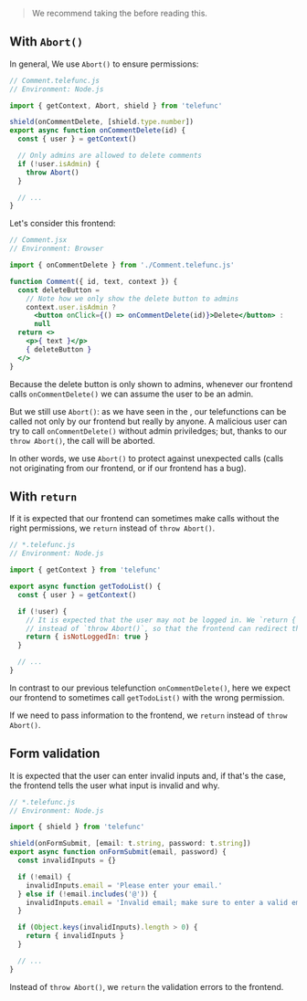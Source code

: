 
> We recommend taking the <Link text="Telefunc Tour" href="/tour" /> before reading this.

## With `Abort()`

In general, We use `Abort()` to ensure permissions:

```js
// Comment.telefunc.js
// Environment: Node.js

import { getContext, Abort, shield } from 'telefunc'

shield(onCommentDelete, [shield.type.number])
export async function onCommentDelete(id) {
  const { user } = getContext()

  // Only admins are allowed to delete comments
  if (!user.isAdmin) {
    throw Abort()
  }

  // ...
}
```

Let's consider this frontend:

```jsx
// Comment.jsx
// Environment: Browser

import { onCommentDelete } from './Comment.telefunc.js'

function Comment({ id, text, context }) {
  const deleteButton =
    // Note how we only show the delete button to admins
    context.user.isAdmin ?
      <button onClick={() => onCommentDelete(id)}>Delete</button> :
      null
  return <>
    <p>{ text }</p>
    { deleteButton }
  </>
}
```

Because the delete button is only shown to admins,
whenever our frontend calls `onCommentDelete()`
we can assume the user to be an admin.

But we still use `Abort()`:
as we have seen in the <Link text="Telefunc Tour" href="/tour" />,
our telefunctions can be called not only by our frontend but really by anyone.
A malicious user can try to call `onCommentDelete()` without admin priviledges;
but,
thanks to our `throw Abort()`,
the call will be aborted.

In other words, we use `Abort()` to protect against unexpected calls (calls not originating from our frontend, or if our frontend has a bug).


## With `return`

If it is expected that our frontend can sometimes make calls without the right permissions,
we `return` instead of `throw Abort()`.

```js
// *.telefunc.js
// Environment: Node.js

import { getContext } from 'telefunc'

export async function getTodoList() {
  const { user } = getContext()

  if (!user) {
    // It is expected that the user may not be logged in. We `return { isNotLoggedIn: true }`
    // instead of `throw Abort()`, so that the frontend can redirect the user to the login page.
    return { isNotLoggedIn: true }
  }

  // ...
}
```

In contrast to our previous telefunction `onCommentDelete()`,
here we expect our frontend to sometimes call `getTodoList()` with the wrong permission.

If we need to pass information to the frontend,
we `return` instead of `throw Abort()`.


## Form validation

It is expected that the user can enter invalid inputs and,
if that's the case,
the frontend tells the user what input is invalid and why.

```js
// *.telefunc.js
// Environment: Node.js

import { shield } from 'telefunc'

shield(onFormSubmit, [email: t.string, password: t.string])
export async function onFormSubmit(email, password) {
  const invalidInputs = {}

  if (!email) {
    invalidInputs.email = 'Please enter your email.'
  } else if (!email.includes('@')) {
    invalidInputs.email = 'Invalid email; make sure to enter a valid email.'
  }

  if (Object.keys(invalidInputs).length > 0) {
    return { invalidInputs }
  }

  // ...
}
```

Instead of `throw Abort()`, we `return` the validation errors to the frontend.

